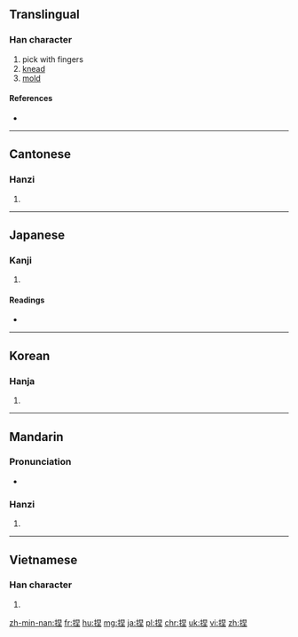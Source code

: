 ==Translingual==

===Han character===
{{Han char|rn=64|rad=手|as=07|sn=10|four=5601<sub>4</sub>|canj=手日土 (QAG), 手竹X土 (QHXG), 手竹難一 (QHXM)}}

# pick with fingers
# [[knead]]
# [[mold]]

====References====
* {{Han ref|kx=0434.010|dkj=12149|dj=0783.080|hdz=31881.070|uh=634F|ud=25423|bh=AEBA|bd=44730}}

----

==Cantonese==

===Hanzi===
{{yue-hanzi|jyut=nip6|y=nip6}}

# {{defn|lang=yue|sort=手07}}

----

==Japanese==

===Kanji===
{{ja-kanji|grade=|rs=手07}}

# {{defn|lang=ja|sort=手07}}

====Readings====
* {{ja-readings|on=[[でつ]] (detsu), [[ねち]] (nechi)|kun=[[こねる]] (koneru)}}

----

==Korean==

===Hanja===
{{ko-hanja|hangeul=날|eumhun=|rv=nal|mr=nal|y=nal}}

# {{defn|lang=ko|sort=手07}}

----

==Mandarin==

===Pronunciation===
* {{audio|Zh-nie.ogg|Audio|lang=cmn}}

===Hanzi===
{{cmn-hanzi|pin=[[niē]] ([[nie1]])|wg=nieh<sup>1</sup>}}

# {{defn|lang=cmn|sort=手07}}

----

==Vietnamese==

===Han character===
{{vi-hantu|[[niết]], [[nát]], [[nạt]], [[nhét]]|rs=手07}}

# {{defn|lang=vi|sort=手07}}

[[zh-min-nan:捏]]
[[fr:捏]]
[[hu:捏]]
[[mg:捏]]
[[ja:捏]]
[[pl:捏]]
[[chr:捏]]
[[uk:捏]]
[[vi:捏]]
[[zh:捏]]